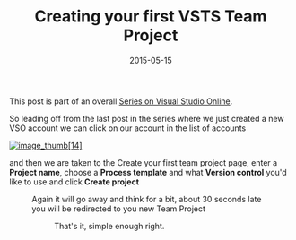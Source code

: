 ﻿---
title: 'Creating your first VSTS Team Project'
date: 2015-05-15
tags: ['VSTS / TFS', 'VSTS Series', 'Visual Studio Team Services']
draft: false
summary: 'This post is part of an overall Series on Visual Studio Online.'
---


This post is part of an overall [Series on Visual Studio Online](https://gordonbeeming.com/blog/series/Visual-Studio-Online).
 
So leading off from the last post in the series where we just created a new VSO account we can click on our account in the list of accounts
 
[![image_thumb\[14\]](https://gordonbeeming.com/blog/binaries/stream/image-jpg/image/1000/0/d5f198ba199568fd02d257ecf75b3361004b3465/acca049b-d118-4f35-8c44-fc36fa7883b2.png "image_thumb[14]")](https://gordonbeeming.com/blog/binaries/stream/image-jpg/image/1000/0/db142c98509a422adcbda98c52968db8ab26dd89/11fef4d3-248b-4864-95f6-f7d238318f6d.png) 
 
and then we are taken to the Create your first team project page, enter a **Project name**, choose a **Process template** and what **Version control** you'd like to use and click **Create project**
 
<Figure key="/images/c71de80724f84b73b8d18cd7a5e8ada8.png" src="/images/c71de80724f84b73b8d18cd7a5e8ada8.png" alt="image" width="0" height="0" caption="FILL THIS IN" /> 
   
Again it will go away and think for a bit, about 30 seconds late you will be redirected to you new Team Project
 
<Figure key="/images/ca851a75f5054458b22a4fbc980e5e35.png" src="/images/ca851a75f5054458b22a4fbc980e5e35.png" alt="image" width="0" height="0" caption="FILL THIS IN" /> 
 
That's it, simple enough right.

